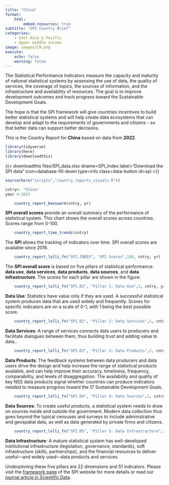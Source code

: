 ```yaml
---
title: "China"
format:
    html:
        embed-resources: true
subtitle: "SPI Country Brief"
categories:
    - East Asia & Pacific
    - Upper middle income
image: images/CN.png
execute:
    echo: false
    warning: false
---
```


The Statistical Performance Indicators measure the capacity and maturity of national statistical systems by assessing the use of data, the quality of services, the coverage of topics, the sources of information, and the infrastructure and availability of resources. The goal is to improve development outcomes and track progress toward the Sustainable Development Goals. 

The hope is that the SPI framework will give countries incentives to build better statistical systems and will help create data ecosystems that can develop and adapt to the requirements of governments and citizens - so that better data can support better decisions.

This is the Country Report for **China** based on data from **2022**.

```r
library(tidyverse)
library(here)
library(downloadthis)
```

{{< downloadthis files/SPI_data.xlsx dname=SPI_Index label="Download the SPI data" icon=database-fill-down type=info class=data-button id=spi >}}

```r
source(here("scripts","country_reports_visuals.R"))
``` 

```r
cntry<- "China" 
year <-2022
```

```r

    country_report_beeswarm(cntry, yr)
```

::: {.column-margin} 

 **SPI overall scores** provide an overall summary of the performance of statistical system. This chart shows the overall scores across countries. Scores range from 0-100. 

::: 

```r

    country_report_time_trends(cntry)
```

::: {.column-margin} 

 The **SPI** allows the tracking of indicators over time.  SPI overall scores are available since 2016. 

::: 

```r

    country_report_lolli_fn("SPI.INDEX", "SPI Scores",100, cntry, yr)
```

::: {.column-margin} 

 The **SPI overall score** is based on five pillars of statistical performance: **data use**, **data services**, **data products**, **data sources**, and **data infrastructure**.  The scores for each pillar are shown in the figure. 

::: 

```r

    country_report_lolli_fn("SPI.D1", "Pillar 1: Data Use",1, cntry, yr)
```

::: {.column-margin} 

 **Data Use**: Statistics have value only if they are used. A successful statistical system produces data that are used widely and frequently. Scores for specific indicators are on a scale of 0-1, with 1 being the best possible score. 

:::

```r

    country_report_lolli_fn("SPI.D2", "Pillar 2: Data Services",1, cntry, yr)
```

::: {.column-margin} 

 **Data Services**:  A range of services connects data users to producers and facilitate dialogues between them, thus building trust and adding value to data.. 

:::

```r

    country_report_lolli_fn("SPI.D3", "Pillar 3: Data Products",1, cntry, yr)
```

::: {.column-margin} 

 **Data Products**:  The feedback systems between data producers and data users drive the design and help increase the range of statistical products available, and can help improve their accuracy, timeliness, frequency, comparability, and levels of disaggregation. The availability and quality of key NSS data products signal whether countries can produce indicators needed to measure progress toward the 17 Sustainable Development Goals. 

::: 

```r

    country_report_lolli_fn("SPI.D4", "Pillar 4: Data Sources",1, cntry, yr)
```

::: {.column-margin} 

 **Data Sources**:  To create useful products, a statistical system needs to draw on sources inside and outside the government. Modern data collection thus goes beyond the typical censuses and surveys to include administrative and geospatial data, as well as data generated by private firms and citizens. 

::: 

```r

    country_report_lolli_fn("SPI.D5", "Pillar 5: Data Infrastructure",1, cntry, yr)
```

::: {.column-margin} 

 **Data Infrastructure**:  A mature statistical system has well-developed institutional infrastructure (legislation, governance, standards), soft infrastructure (skills, partnerships), and the financial resources to deliver useful—and widely used—data products and services. 

::: 

Underpinning these five pillars are 22 dimensions and 51 indicators. Please visit the [framework page](https://www.worldbank.org/en/programs/statistical-performance-indicators/Framework) of the SPI website for more details or read our [journal article in Scientific Data](https://www.nature.com/articles/s41597-023-01971-0).

